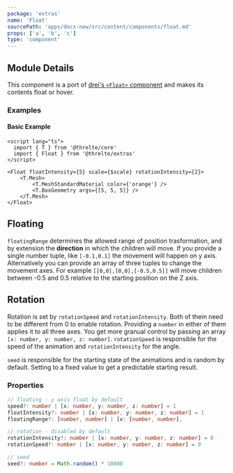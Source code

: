```yaml
---
package: 'extras'
name: 'Float'
sourcePath: 'apps/docs-new/src/content/components/float.md'
props: ['a', 'b', 'c']
type: 'component'
---
```


## Module Details

This component is a port of [drei's `<Float>` component](https://github.com/pmndrs/drei#float) and makes its contents float or hover.

<Example path="core/three-arcade-game" />

### Examples

#### Basic Example

```svelte title="src/pages/[id].json.ts" {3}
<script lang="ts">
  import { T } from '@threlte/core'
  import { Float } from '@threlte/extras'
</script>

<Float floatIntensity={5} scale={$scale} rotationIntensity={2}>
	<T.Mesh>
		<T.MeshStandardMaterial color={'orange'} />
		<T.BoxGeometry args={[5, 5, 5]} />
	</T.Mesh>
</Float>
```

## Floating

`floatingRange` determines the allowed range of position trasformation, and by extension the **direction** in which the children will move. If you provide a single number tuple, like `[-0.1,0.1]` the movement will happen on y axis. Alternatively you can provide an array of three tuples to change the movement axes. For example `[[0,0],[0,0],[-0.5,0.5]]` will move children between -0.5 and 0.5 relative to the starting position on the Z axis.

## Rotation

Rotation is set by `rotationSpeed` and `rotationIntensity`. Both of them need to be different from 0 to enable rotation. Providing a `number` in either of them applies it to all three axes. You get more granual control by passing an array `[x: number, y: number, z: number]`. `rotationSpeed` is responsible for the speed of the animation and `rotationIntensity` for the angle.

`seed` is responsible for the starting state of the animations and is random by default. Setting to a fixed value to get a predictable starting result.

### Properties

```ts {1,6} {4}+ {7,8}- title="src/pages/[id].json.ts"
// floating - y axis float by default
speed?: number | [x: number, y: number, z: number] = 1
floatIntensity?: number | [x: number, y: number, z: number] = 1
floatingRange?: [number, number] | [x: [number, number],

// rotation - disabled by default
rotationIntensity?: number | [x: number, y: number, z: number] = 0
rotationSpeed?: number | [x: number, y: number, z: number] = 0

// seed
seed?: number = Math.random() * 10000
```
